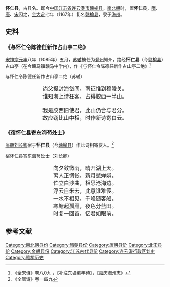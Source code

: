 '''怀仁县'''，古县名。即今[[中华人民共和国|中国]][[江苏省|江苏省]][[连云港市|连云港市]][[赣榆县|赣榆县]]。[[南北朝|南北朝]]时，置'''怀仁县'''，[[隋朝|隋]]、[[唐朝|唐]]、[[宋朝|宋]]因之，[[金朝|金]][[大定_(金朝)|大定]]七年（1167年）复名[[赣榆县|赣榆县]]，隶于[[海州_(东魏)|海州]]。

== 史料 ==
=== 《与怀仁令陈德任新作占山亭二绝》 ===
[[宋神宗|宋神宗]][[元丰_(北宋)|元丰]]八年（1085年）五月，[[苏轼|苏轼]]被任为[[登州|登州]]知州，路经'''怀仁县'''（今[[赣榆县|赣榆县]]）占山亭（在今[[赣马镇|赣马镇]]赣马中学内），作《与怀仁令[[陈德任|陈德任]]新作占山亭二绝》<ref>《全宋诗》卷八0九 ，《补注东坡编年诗》，《嘉庆海州志》</ref>
<div class="NavFrame">
<div class="NavHead">与怀仁令陈德任新作占山亭二绝（苏轼）</div>
<div style="font-size:1.2em;text-align:center;">
尚父提封海岱间，南征惟到穆陵关。<br />
谁知海上诗狂客，占得胶西一半山。<br />
<br />
我是胶西旧使君，此山仍合与君分。<br />
故应窃比山中相，时作新诗寄白云。<br />
</div>
</div>
=== 《宿怀仁县寄东海苟处士》 ===
[[唐朝|唐朝]][[刘长卿|刘长卿]]宿于'''怀仁县'''（今[[赣榆县|赣榆县]]）作此诗相寄友人。<ref>《全唐诗》卷一四九</ref>
<div class="NavFrame">
<div class="NavHead">宿怀仁县寄东海苟处士（刘长卿）</div>
<div style="font-size:1.2em;text-align:center;">
向夕敛微雨，晴开湖上天。<br />
离人正惆怅，新月愁婵娟。<br />
伫立白沙曲，相思沧海边。<br />
浮云自来去，此意谁难传。<br />
一水不相见，千峰随客船。<br />
寒塘起孤雁，夜色分蓝田。<br />
时复一回首，忆君如眼前。
</div>
</div>
== 参考文献 ==
{{Reflist}}

{{赣榆历史文化}}

{{DEFAULTSORT:H}}
[[Category:南北朝县份|Category:南北朝县份]]
[[Category:隋朝县份|Category:隋朝县份]]
[[Category:唐朝县份|Category:唐朝县份]]
[[Category:北宋县份|Category:北宋县份]]
[[Category:金朝县份|Category:金朝县份]]
[[Category:江苏古代县份|Category:江苏古代县份]]
[[Category:连云港行政区划史|Category:连云港行政区划史]]
[[Category:赣榆历史|Category:赣榆历史]]